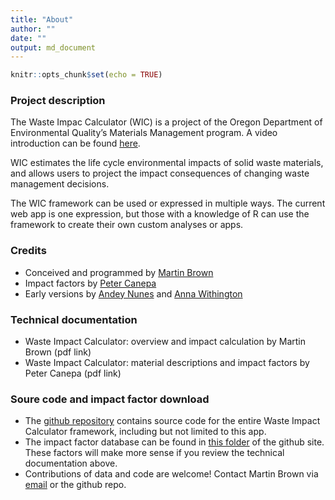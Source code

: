 ```yaml
---
title: "About"
author: ""
date: ""
output: md_document
---
```

  
```r
knitr::opts_chunk$set(echo = TRUE)
```

### Project description

The Waste Impac Calculator (WIC) is a project of the Oregon Department of Environmental Quality's Materials Management program.  A video introduction can be found [here](link).

WIC estimates the life cycle environmental impacts of solid waste materials, and allows users to project the impact consequences of changing waste management decisions.

The WIC framework can be used or expressed in multiple ways.  The current web app is one expression, but those with a knowledge of R can use the framework to create their own custom analyses or apps.

### Credits 

* Conceived and programmed by [Martin Brown](martin.brown@state.or.us)
* Impact factors by [Peter Canepa](link)
* Early versions by [Andey Nunes](link) and [Anna Withington](link)

### Technical documentation

* Waste Impact Calculator: overview and impact calculation by Martin Brown (pdf link)
* Waste Impact Calculator: material descriptions and impact factors by Peter Canepa (pdf link)

### Soure code and impact factor download
* The [github repository](link) contains source code for the entire Waste Impact Calculator framework, including but not limited to this app.
* The impact factor database can be found in [this folder](link) of the github site.  These factors will make more sense if you review the technical documentation above.
* Contributions of data and code are welcome!  Contact Martin Brown via [email](martin.brown@state.or.us) or the github repo.